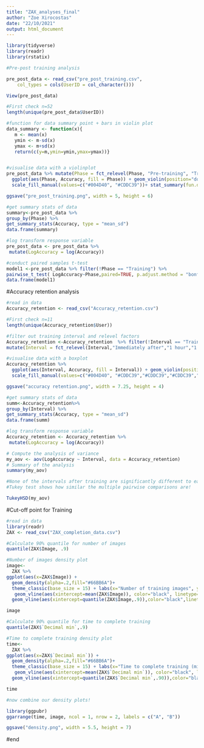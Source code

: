 ---
title: "ZAX_analyses_final"
author: "Zoe Xirocostas"
date: "22/10/2021"
output: html_document
---

```{r}
library(tidyverse)
library(readr)
library(rstatix)

#Pre-post training analysis

pre_post_data <- read_csv("pre_post_training.csv", 
    col_types = cols(UserID = col_character()))

View(pre_post_data)

#First check n=52
length(unique(pre_post_data$UserID))
```
```{r}
#function for data summary point + bars in violin plot
data_summary <- function(x){
   m <- mean(x)
   ymin <- m-sd(x)
   ymax <- m+sd(x)
   return(c(y=m,ymin=ymin,ymax=ymax))}


#visualise data with a violinplot
pre_post_data %>% mutate(Phase = fct_relevel(Phase, "Pre-training", "Training", "Post-training")) %>% filter(!Phase == "Training") %>% 
  ggplot(aes(Phase, Accuracy, fill = Phase)) + geom_violin(position="dodge", alpha = .5) + theme_classic(base_size = 20) + ylab("Average accuracy (%)") + theme(legend.position ="none")+
  scale_fill_manual(values=c("#004D40", "#CDDC39"))+ stat_summary(fun.data=data_summary)

ggsave("pre_post_training.png", width = 5, height = 6)
```
```{r}
#get summary stats of data
summary<-pre_post_data %>%
group_by(Phase) %>%
get_summary_stats(Accuracy, type = "mean_sd")
data.frame(summary)

```
```{r}
#log transform response variable
pre_post_data <- pre_post_data %>%
 mutate(LogAccuracy = log(Accuracy))

#conduct paired samples t-test
model1 <-pre_post_data %>% filter(!Phase == "Training") %>% 
pairwise_t_test( LogAccuracy~Phase,paired=TRUE, p.adjust.method = "bonferroni" ) 
data.frame(model1)

```

#Accuracy retention analysis
```{r}
#read in data
Accuracy_retention <- read_csv("Accuracy_retention.csv")

#First check n=11
length(unique(Accuracy_retention$User))

```
```{r}
#filter out training interval and relevel factors
Accuracy_retention <-Accuracy_retention  %>% filter(!Interval == "Training") %>% 
mutate(Interval = fct_relevel(Interval,"Immediately after","1 hour","1 day","1 week","1 month","3 months"))

#visualise data with a boxplot
Accuracy_retention %>%
  ggplot(aes(Interval, Accuracy, fill = Interval)) + geom_violin(position="dodge", alpha = .5) + theme_classic(base_size = 20) + ylab("Average accuracy (%)")+ xlab("Time since initial training") + theme(legend.position ="none")+ stat_summary(fun.data=data_summary)+
  scale_fill_manual(values=c("#004D40", "#CDDC39","#CDDC39","#CDDC39","#CDDC39","#CDDC39")) + scale_x_discrete(labels = wrap_format(10))

ggsave("accuracy retention.png", width = 7.25, height = 4)
```
```{r}
#get summary stats of data
summ<-Accuracy_retention%>%
group_by(Interval) %>%
get_summary_stats(Accuracy, type = "mean_sd")
data.frame(summ)
```

```{r}
#log transform response variable
Accuracy_retention <- Accuracy_retention %>%
 mutate(LogAccuracy = log(Accuracy))

# Compute the analysis of variance
my_aov <- aov(LogAccuracy ~ Interval, data = Accuracy_retention)
# Summary of the analysis
summary(my_aov)

#None of the intervals after training are significantly different to each other!
#Tukey test shows how similar the multiple pairwise comparisons are!

TukeyHSD(my_aov)

```

#Cut-off point for Training

```{r}
#read in data
library(readr)
ZAX <- read_csv("ZAX_completion_data.csv")

#Calculate 90% quantile for number of images
quantile(ZAX$Image, .9)
```
```{r}
#Number of images density plot
image<- 
  ZAX %>% 
ggplot(aes(x=ZAX$Image)) + 
  geom_density(alpha=.2,fill="#66BB6A")+
  theme_classic(base_size = 15) + labs(x="Number of training images", y="Proportion of participants") +
   geom_vline(aes(xintercept=mean(ZAX$Image)), color="black", linetype="solid", size=1)+
  geom_vline(aes(xintercept=quantile(ZAX$Image,.9)),color="black",linetype="dashed", size=1)

image
```
```{r}
#Calculate 90% quantile for time to complete training
quantile(ZAX$`Decimal min`,.9)
```
```{r}

#Time to complete training density plot
time<- 
  ZAX %>% 
ggplot(aes(x=ZAX$`Decimal min`)) + 
  geom_density(alpha=.2,fill="#66BB6A")+
  theme_classic(base_size = 15) + labs(x="Time to complete training (minutes)", y="Proportion of participants") +
   geom_vline(aes(xintercept=mean(ZAX$`Decimal min`)), color="black", linetype="solid", size=1)+
  geom_vline(aes(xintercept=quantile(ZAX$`Decimal min`,.90)),color="black",linetype="dashed", size=1)

time
```
```{r}
#now combine our density plots!

library(ggpubr)
ggarrange(time, image, ncol = 1, nrow = 2, labels = c("A", "B"))

ggsave("density.png", width = 5.5, height = 7)
```
#end

